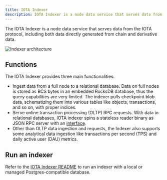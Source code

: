 ```yaml
---
title: IOTA Indexer
description: IOTA Indexer is a node data service that serves data from the IOTA protocol, including both data directly generated from chain and derivative data.
---
```


The IOTA Indexer is a node data service that serves data from the IOTA protocol, including both data directly generated from chain and derivative data.

![Indexer architecture](/img/operator/indexer-functions/indexer-arch.png)

## Functions 

The IOTA Indexer provides three main functionalities:
- Ingest data from a full node to a relational database. Data on full nodes is stored as BCS bytes in an embedded RocksDB database, thus the query capabilities are very limited. The indexer pulls checkpoint blob data, schematizing them into various tables like objects, transactions, and so on, with proper indices.
- Serve online transaction processing (OLTP) RPC requests. With data in relational databases, IOTA indexer spins a stateless reader binary as JSON RPC server with an [interface](/references/iota-api).
- Other than OLTP data ingestion and requests, the Indexer also supports some analytical data ingestion like transactions per second (TPS) and daily active user (DAU) metrics.

## Run an indexer

Refer to the [IOTA Indexer README](https://github.com/iotaledger/iota/tree/develop/crates/iota-indexer) to run an indexer with a local or managed Postgres-compatible database.